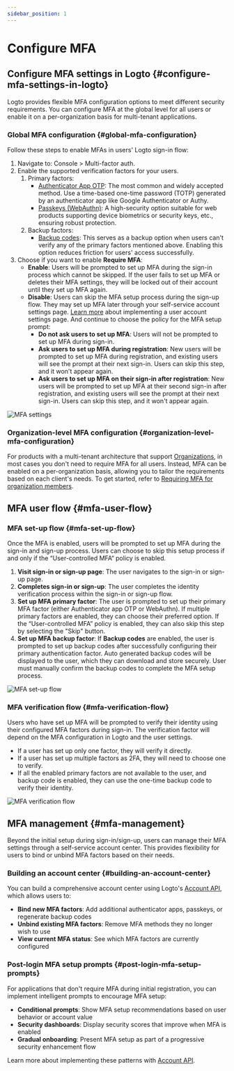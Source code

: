 ```yaml
---
sidebar_position: 1
---
```


# Configure MFA

## Configure MFA settings in Logto \{#configure-mfa-settings-in-logto}

Logto provides flexible MFA configuration options to meet different security requirements. You can configure MFA at the global level for all users or enable it on a per-organization basis for multi-tenant applications.

### Global MFA configuration \{#global-mfa-configuration}

Follow these steps to enable MFAs in users' Logto sign-in flow:

1. Navigate to: <CloudLink to="/mfa">Console > Multi-factor auth</CloudLink>.
2. Enable the supported verification factors for your users.
   1. Primary factors:
      - [Authenticator App OTP](/end-user-flows/mfa/authenticator-app-otp): The most common and widely accepted method. Use a time-based one-time password (TOTP) generated by an authenticator app like Google Authenticator or Authy.
      - [Passkeys (WebAuthn)](/end-user-flows/mfa/webauthn): A high-security option suitable for web products supporting device biometrics or security keys, etc., ensuring robust protection.
   2. Backup factors:
      - [Backup codes](/end-user-flows/mfa/backup-codes): This serves as a backup option when users can't verify any of the primary factors mentioned above. Enabling this option reduces friction for users' access successfully.
3. Choose if you want to enable **Require MFA**:
   - **Enable**: Users will be prompted to set up MFA during the sign-in process which cannot be skipped. If the user fails to set up MFA or deletes their MFA settings, they will be locked out of their account until they set up MFA again.
   - **Disable**: Users can skip the MFA setup process during the sign-up flow. They may set up MFA later through your self-service account settings page. [Learn more](/end-user-flows/account-settings/) about implementing a user account settings page. And continue to choose the policy for the MFA setup prompt:
     - **Do not ask users to set up MFA**: Users will not be prompted to set up MFA during sign-in.
     - **Ask users to set up MFA during registration**: New users will be prompted to set up MFA during registration, and existing users will see the prompt at their next sign-in. Users can skip this step, and it won't appear again.
     - **Ask users to set up MFA on their sign-in after registration**: New users will be prompted to set up MFA at their second sign-in after registration, and existing users will see the prompt at their next sign-in. Users can skip this step, and it won't appear again.

<img src="/img/assets/configure-mfa.png" alt="MFA settings" />

### Organization-level MFA configuration \{#organization-level-mfa-configuration}

For products with a multi-tenant architecture that support [Organizations](/organizations), in most cases you don't need to require MFA for all users. Instead, MFA can be enabled on a per-organization basis, allowing you to tailor the requirements based on each client's needs. To get started, refer to [Requiring MFA for organization members](/organizations/organization-management#require-mfa-for-organization-members).

## MFA user flow \{#mfa-user-flow}

### MFA set-up flow \{#mfa-set-up-flow}

Once the MFA is enabled, users will be prompted to set up MFA during the sign-in and sign-up process. Users can choose to skip this setup process if and only if the “User-controlled MFA“ policy is enabled.

1. **Visit sign-in or sign-up page**: The user navigates to the sign-in or sign-up page.
2. **Completes sign-in or sign-up**: The user completes the identity verification process within the sign-in or sign-up flow.
3. **Set up MFA primary factor**: The user is prompted to set up their primary MFA factor (either Authenticator app OTP or WebAuthn). If multiple primary factors are enabled, they can choose their preferred option. If the “User-controlled MFA” policy is enabled, they can also skip this step by selecting the "Skip" button.
4. **Set up MFA backup factor**: If **Backup codes** are enabled, the user is prompted to set up backup codes after successfully configuring their primary authentication factor. Auto generated backup codes will be displayed to the user, which they can download and store securely. User must manually confirm the backup codes to complete the MFA setup process.

<img src="/img/assets/link-mfa.png" alt="MFA set-up flow" />

### MFA verification flow \{#mfa-verification-flow}

Users who have set up MFA will be prompted to verify their identity using their configured MFA factors during sign-in. The verification factor will depend on the MFA configuration in Logto and the user settings.

- If a user has set up only one factor, they will verify it directly.
- If a user has set up multiple factors as 2FA, they will need to choose one to verify.
- If all the enabled primary factors are not available to the user, and backup code is enabled, they can use the one-time backup code to verify their identity.

<img src="/img/assets/verify-mfa.png" alt="MFA verification flow" />

## MFA management \{#mfa-management}

Beyond the initial setup during sign-in/sign-up, users can manage their MFA settings through a self-service account center. This provides flexibility for users to bind or unbind MFA factors based on their needs.

### Building an account center \{#building-an-account-center}

You can build a comprehensive account center using Logto's [Account API](/end-user-flows/account-settings/by-account-api), which allows users to:

- **Bind new MFA factors**: Add additional authenticator apps, passkeys, or regenerate backup codes
- **Unbind existing MFA factors**: Remove MFA methods they no longer wish to use
- **View current MFA status**: See which MFA factors are currently configured

### Post-login MFA setup prompts \{#post-login-mfa-setup-prompts}

For applications that don't require MFA during initial registration, you can implement intelligent prompts to encourage MFA setup:

- **Conditional prompts**: Show MFA setup recommendations based on user behavior or account value
- **Security dashboards**: Display security scores that improve when MFA is enabled
- **Gradual onboarding**: Present MFA setup as part of a progressive security enhancement flow

Learn more about implementing these patterns with [Account API](/end-user-flows/account-settings/by-account-api).
